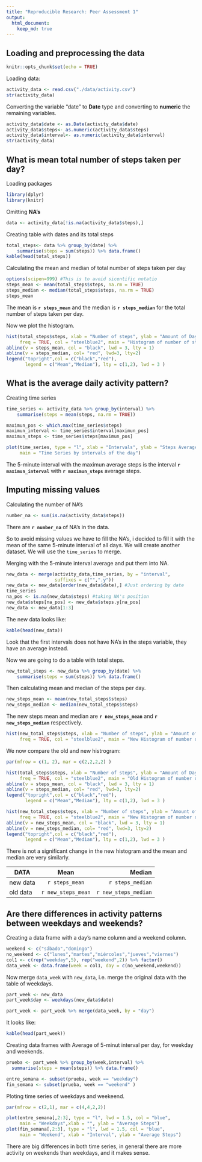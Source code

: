 ```yaml
---
title: "Reproducible Research: Peer Assessment 1"
output: 
  html_document:
    keep_md: true
---
```



## Loading and preprocessing the data

```r
knitr::opts_chunk$set(echo = TRUE)
```

Loading data:

```r
activity_data <- read.csv("./data/activity.csv")
str(activity_data)
```

Converting the variable "date" to **Date** type and converting to **numeric** the remaining variables.

```r
activity_data$date <- as.Date(activity_data$date)
activity_data$steps<- as.numeric(activity_data$steps)
activity_data$interval<- as.numeric(activity_data$interval)
str(activity_data)
```

## What is mean total number of steps taken per day?

Loading packages

```r
library(dplyr)
library(knitr)
```


Omitting **NA's**

```r
data <- activity_data[!is.na(activity_data$steps),]
```

Creating table with dates and its total steps


```r
total_steps<- data %>% group_by(date) %>% 
    summarise(steps = sum(steps)) %>% data.frame()
kable(head(total_steps))
```

Calculating the mean and median of total number of steps taken per day

```r
options(scipen=999) #This is to avoid sicentific notatio
steps_mean <- mean(total_steps$steps, na.rm = TRUE)
steps_median <- median(total_steps$steps, na.rm = TRUE)
steps_mean
```

The mean is **`r steps_mean`** and the median is **`r steps_median`** for the total number of steps taken per day.


Now we plot the histogram.

```r
hist(total_steps$steps, xlab = "Number of steps", ylab = "Amount of Days",
     freq = TRUE, col = "steelblue2", main = "Histogram of number of steps")
abline(v = steps_mean, col = "black", lwd = 3, lty = 1)
abline(v = steps_median, col= "red", lwd=3, lty=2)
legend("topright",col = c("black","red"),
       legend = c("Mean","Median"), lty = c(1,2), lwd = 3 )

```



## What is the average daily activity pattern?

Creating time series

```r
time_series <- activity_data %>% group_by(interval) %>% 
    summarise(steps = mean(steps, na.rm = TRUE))

maximun_pos <- which.max(time_series$steps)
maximun_interval <- time_series$interval[maximun_pos]
maximun_steps <- time_series$steps[maximun_pos]

plot(time_series, type = "l", xlab = "Intervals", ylab = "Steps Average",
     main = "Time Series by intervals of the day")

```

The 5-minute interval with the maximun average steps is the interval **`r maximun_interval`** with **`r maximun_steps`** average steps.

## Imputing missing values

Calculating the number of NA's

```r
number_na <- sum(is.na(activity_data$steps))
```
There are **`r number_na`** of NA's in the data.

So to avoid missing values we have to fill the NA's, 
i decided to fill it with the mean of the same 5-minute interval of all days.
We will create another dataset. We will use the `time_series` to merge.

Merging with the 5-minute interval average and put them into NA.
```r

new_data <- merge(activity_data,time_series, by = "interval", 
                  suffixes = c("",".y"))
new_data <- new_data[order(new_data$date),] #Just ordering by date
time_series
na_pos <- is.na(new_data$steps) #taking NA's position
new_data$steps[na_pos] <- new_data$steps.y[na_pos]
new_data <- new_data[1:3]


```    



The new data looks like:

```r
kable(head(new_data))
```

Look that the first intervals does not have NA's in the steps variable, they have an average instead.

Now we are going to do a table with total steps.


```r
new_total_steps <- new_data %>% group_by(date) %>%
    summarise(steps = sum(steps)) %>% data.frame()
```


Then calculating mean and median of the steps per day.
```r
new_steps_mean <- mean(new_total_steps$steps)
new_steps_median <- median(new_total_steps$steps)

```


The new steps mean and median are **`r new_steps_mean`** 
and **`r new_steps_median`** respectively.

```r
hist(new_total_steps$steps, xlab = "Number of steps", ylab = "Amount of Days",
     freq = TRUE, col = "steelblue2", main = "New Histogram of number of steps")

```

We now compare the old and new histrogram:

```r
par(mfrow = c(1, 2), mar = c(2,2,2,2) )

hist(total_steps$steps, xlab = "Number of steps", ylab = "Amount of Days",
     freq = TRUE, col = "steelblue2", main = "Old Histogram of number of steps")
abline(v = steps_mean, col = "black", lwd = 3, lty = 1)
abline(v = steps_median, col= "red", lwd=3, lty=2)
legend("topright",col = c("black","red"),
       legend = c("Mean","Median"), lty = c(1,2), lwd = 3 )

hist(new_total_steps$steps, xlab = "Number of steps", ylab = "Amount of Days",
     freq = TRUE, col = "steelblue2", main = "New Histogram of number of steps")
abline(v = new_steps_mean, col = "black", lwd = 3, lty = 1)
abline(v = new_steps_median, col= "red", lwd=3, lty=2)
legend("topright",col = c("black","red"),
       legend = c("Mean","Median"), lty = c(1,2), lwd = 3 )

```

There is not a significant change in the new histogram and the mean and median are very similarly.

|DATA       |Mean              |Median              |
|---------|:----------------:|-------------------:|
|new data | `r steps_mean`   |`r steps_median`    |
|old data |`r new_steps_mean`|`r new_steps_median`|



## Are there differences in activity patterns between weekdays and weekends?

Creating a data frame with a day's name column and a weekend column.

```r
weekend <- c("sábado","domingo")
no_weekend <- c("lunes","martes","miércoles","jueves","viernes")
col1 <- c(rep("weekday",5), rep("weekend",2)) %>% factor()
data_week <- data.frame(week = col1, day = c(no_weekend,weekend))

```

Now merge `data_week` with `new_data`, i.e. merge the original data with the table of weekdays.

```r
part_week <- new_data
part_week$day <- weekdays(new_data$date)

part_week <- part_week %>% merge(data_week, by = "day") 

```

It looks like:

```r
kable(head(part_week))
```

Creating data frames with Average of 5-minut interval per day, for weekday and weekends.

```r
prueba <- part_week %>% group_by(week,interval) %>% 
  summarise(steps = mean(steps)) %>% data.frame() 

entre_semana <- subset(prueba, week == "weekday")
fin_semana <- subset(prueba, week == "weekend" )

```

Ploting time series of weekdays and weekeend.

```r
par(mfrow = c(2,1), mar = c(4,4,2,2))

plot(entre_semana[,2:3], type = "l", lwd = 1.5, col = "blue",
     main = "Weekdays",xlab = "", ylab = "Average Steps")
plot(fin_semana[,2:3], type = "l", lwd = 1.5, col = "blue",
     main = "Weekend", xlab = "Interval", ylab = "Average Steps")

```

There are big differences in both time series, in general there are more activity on weekends than weekdays, and it makes sense.
